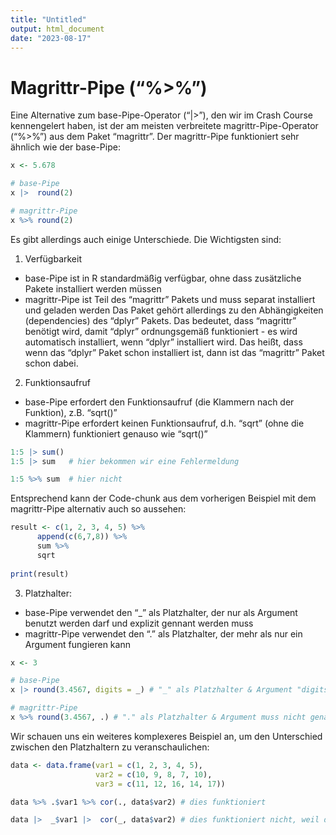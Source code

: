 ```yaml
---
title: "Untitled"
output: html_document
date: "2023-08-17"
---
```



# Magrittr-Pipe ("%>%")

Eine Alternative zum base-Pipe-Operator ("|>"), den wir im Crash Course kennengelert haben, ist der am meisten verbreitete magrittr-Pipe-Operator ("%>%") aus dem Paket "magrittr". Der magrittr-Pipe funktioniert sehr ähnlich wie der base-Pipe: 

```r

x <- 5.678

# base-Pipe 
x |>  round(2)

# magrittr-Pipe
x %>% round(2)

```


Es gibt allerdings auch einige Unterschiede. Die Wichtigsten sind:    

1) Verfügbarkeit
- base-Pipe ist in R standardmäßig verfügbar, ohne dass zusätzliche Pakete installiert werden müssen 
- magrittr-Pipe ist Teil des "magrittr" Pakets und muss separat installiert und geladen werden
Das Paket gehört allerdings zu den Abhängigkeiten (dependencies) des "dplyr" Pakets. Das bedeutet, dass "magrittr" benötigt wird, damit "dplyr" ordnungsgemäß funktioniert - es wird automatisch installiert, wenn "dplyr" installiert wird. Das heißt, dass wenn das "dplyr" Paket schon installiert ist, dann ist das "magrittr" Paket schon dabei.

2) Funktionsaufruf
- base-Pipe erfordert den Funktionsaufruf (die Klammern nach der Funktion), z.B. "sqrt()"
- magrittr-Pipe erfordert keinen Funktionsaufruf, d.h. "sqrt" (ohne die Klammern) funktioniert genauso wie "sqrt()"

```r

1:5 |> sum()
1:5 |> sum   # hier bekommen wir eine Fehlermeldung

1:5 %>% sum  # hier nicht 

```

Entsprechend kann der Code-chunk aus dem vorherigen Beispiel mit dem magrittr-Pipe alternativ auch so aussehen: 
```r

result <- c(1, 2, 3, 4, 5) %>%   
      append(c(6,7,8)) %>%      
      sum %>%                 
      sqrt                   
          
print(result)

```


3) Platzhalter:
- base-Pipe verwendet den "_" als Platzhalter, der nur als Argument benutzt werden darf und explizit gennant werden muss
- magrittr-Pipe verwendet den "." als Platzhalter, der mehr als nur ein Argument fungieren kann

```r

x <- 3

# base-Pipe 
x |> round(3.4567, digits = _) # "_" als Platzhalter & Argument "digits" muss genannt werden

# magrittr-Pipe
x %>% round(3.4567, .) # "." als Platzhalter & Argument muss nicht genannt werden

```

Wir schauen uns ein weiteres komplexeres Beispiel an, um den Unterschied zwischen den Platzhaltern zu veranschaulichen: 
```r

data <- data.frame(var1 = c(1, 2, 3, 4, 5),
                   var2 = c(10, 9, 8, 7, 10),
                   var3 = c(11, 12, 16, 14, 17))

data %>% .$var1 %>% cor(., data$var2) # dies funktioniert

data |>  _$var1 |>  cor(_, data$var2) # dies funktioniert nicht, weil der Platzhalter "_" nur als Argument verwendet werden darf und wir bekommen eine Fehlermeldung

```
